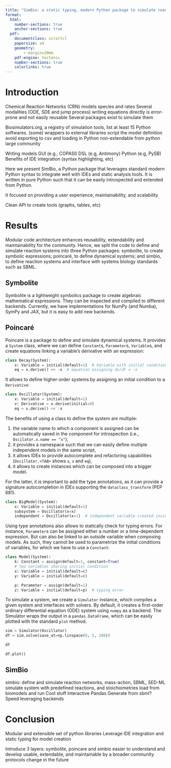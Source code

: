 ```yaml
---
title: "SimBio: a static typing, modern Python package to simulate reaction networks"
format:
  html:
    number-sections: true
    anchor-sections: true
  pdf:
    documentclass: scrartcl
    papersize: a4
    geometry:
        - margin=20mm
    pdf-engine: tectonic
    number-sections: true
    colorlinks: true
---
```


# Introduction

Chemical Reaction Networks (CRN) models
species and rates
Several modalities (ODE, SDE and jump process)
writing equations directly is error-prone and not easily reusable
Several packages exist to simulate them

Biosimulators.org, a registry of simulation tools, list at least 15 Python softwares.
(some) wrappers to external libraries
script the model definition
avoid exporting to csv and loading in Python
non-extendable from python
large community

Writing models
GUI (e.g., COPASI)
DSL (e.g, Antimony)
Python (e.g, PySB)
Benefits of IDE integration (syntax highlighting, etc)

Here we present SimBio, a Python package
that leverages standard modern Python syntax to integrate well with IDEs and static analysis tools.
It is written in pure Python such that it can be easily introspected and extended from Python.

It focused on providing a user experience, maintainability, and scalability

Clean API to create tools (graphs, tables, etc)

# Results

Modular code architecture enhances reusability, extendability and maintainability for the community.
Hence, we split the code to define and simulate reaction systems into three Python packages:
symbolite, to create symbolic expressions;
poincaré, to define dynamical systems;
and simbio, to define reaction systems
and interface with systems biology standards such as SBML.

## Symbolite

Symbolite is a lightweight symbolics package to create algebraic mathematical expressions.
They can be inspected and compiled to different backends.
Currently, we have implementations for NumPy (and Numba), SymPy and JAX,
but it is easy to add new backends.

## Poincaré

Poincare is a package to define and simulate dynamical systems.
It provides a `System` class,
where we can define `Constant`s, `Parameter`s, `Variable`s,
and create equations linking a variable's derivative with an expression:

```python
class Decay(System):
    x: Variable = initial(default=1)  # Variable with initial condition
    eq = x.derive() << -x  # equation assigning dx/dt = -x
```

It allows to define higher-order systems
by assigning an initial condition to a `Derivative`:

```python
class Oscillator(System):
    x: Variable = initial(default=1)
    v: Derivative = x.derive(initial=0)
    eq = v.derive() << -x
```

The benefits of using a class to define the system are multiple:

1. the variable name to which a component is assigned can be automatically saved in the component for introspection (i.e., `Oscilator.x.name == "x"`),
2. it provides a namespace such that we can easily define multiple independent models in the same script,
3. it allows IDEs to provide autocomplete and refactoring capabilities (`Oscillator.<TAB>` shows `x`, `v` and `eq`),
4. it allows to create instances which can be composed into a bigger model.

For the latter,
it is important to add the type annotations,
as it can provide a signature autocompletion in IDEs supporting the `dataclass_transform` (PEP 681).

```python
class BigModel(System):
    x: Variable = initial(default=1)
    subsystem = Oscillator(x=x)
    independent = Oscillator(x=1)  # independent variable created inside
```

Using type annotations also allows to statically check for typing errors.
For instance, `Parameter`s can be assigned either a number or a time-dependent expression.
But can also be linked to an outside variable when composing models.
As such, they cannot be used to parametrize the initial conditions of variables,
for which we have to use a `Constant`:

```python
class Model(System):
    k: Constant = assign(default=1, constant=True)
    # two variables sharing initial condition
    x: Variable = initial(default=c)
    y: Variable = initial(default=c)

    p: Parameter = assign(default=1)
    z: Variable = initial(default=p)  # typing error
```

To simulate a system,
we create a `Simulator` instance,
which compiles a given system and interfaces with solvers.
By default, it creates a first-order ordinary differential equation (ODE) system
using `numpy` as a backend.
The Simulator wraps the output in a `pandas.DataFrame`,
which can be easily plotted with the standard `plot` method.

```python
sim = Simulator(Oscillator)
df = sim.solve(save_at=np.linspace(0, 5, 100))

df
```

```python
df.plot()
```

## SimBio

simbio: define and simulate reaction networks, mass-action, SBML, SED-ML
simulate system with predefined reactions, and stoichiometries
load from biomodels and run
Cool stuff
Interactive
Pandas
Generate from sbml?
Speed leveraging backends

# Conclusion

Modular and extensible set of python libraries
Leverage IDE integration and static typing for model creation

Introduce 3 layers: symbolite, poincare and simbio
easier to understand and develop
usable, extendable, and maintainable by a broader community
protocols
change in the future
